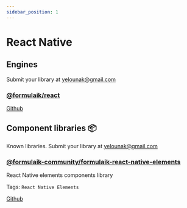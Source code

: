 ```yaml
---
sidebar_position: 1
---
```


# React Native 

## Engines
Submit your library at yelounak@gmail.com

### [@formulaik/react](https://github.com/formulaik/react-native)

[Github](https://github.com/formulaik/react-native)


## Component libraries 📦
Known libraries.
Submit your library at yelounak@gmail.com

### [@formulaik-community/formulaik-react-native-elements](https://github.com/formulaik-community/formulaik-react-native-elements)
React Native elements components library 

Tags: ```React Native Elements```

[Github](https://github.com/formulaik-community/formulaik-react-native-elements)
